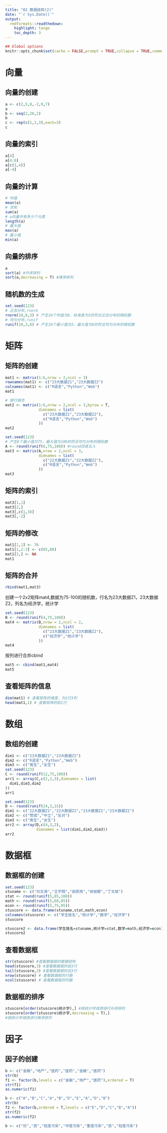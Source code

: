 ```yaml
---
title: "02 数据结构(2)"
date: "`r Sys.Date()`"
output:
  rmdformats::readthedown:
    highlight: tango
    toc_depth: 3
---
```


```r
## Global options
knitr::opts_chunk$set(cache = FALSE,prompt = TRUE,collapse = TRUE,comment='')
```

# 向量
## 向量的创建
```r
a <- c(2,5,8,-2,9,7)
a
b <- seq(2,20,2)
b
c <- rep(c(1,2,3),each=3)
c
```
## 向量的索引
```r
a[4]
a[4:6]
a[c(1,4)]
a[-4]
```
## 向量的计算
```r
# 均值
mean(a)
# 求和
sum(a)
# a向量中有多少个元素
length(a)
# 最大值
max(a)
# 最小值
min(a)
```
## 向量的排序
```r
a
sort(a) #升序排列
sort(a,decreasing = T) #降序排列
```
## 随机数的生成
```r
set.seed(123)
# 正态分布,rnorm
rnorm(10,8,3) # 产生10个均值为8，标准差为3的符合正态分布的随机数
# 均匀分布,runif
runif(10,3,8) # 产生10个最小值为3，最大值为8的符合均匀分布的随机数
```

# 矩阵
## 矩阵的创建
```r
mat1 <- matrix(1:6,nrow = 2,ncol = 3)
rownames(mat1) <- c("23大数据Z1","23大数据Z2")
colnames(mat1) <- c("R语言","Python","Web")
mat1
```
```r
# 按行填充
mat2 <- matrix(1:6,nrow = 2,ncol = 3,byrow = T,
               dimnames = list(
                 c("23大数据Z1","23大数据Z2"),
                 c("R语言","Python","Web")
               ))
mat2
```

```r
set.seed(123)
# 产生6个最小值为75，最大值为100的符合均匀分布的随机数
A <- round(runif(6,75,100)) #round四舍五入
mat3 <- matrix(A,nrow = 2,ncol = 3,
               dimnames = list(
                 c("22大数据Z1","22大数据Z2"),
                 c("R语言","Python","Web")
               ))
mat3
```

## 矩阵的索引
```r
mat3[1,1]
mat3[2,]
mat3[,c(1,3)]
mat3[,-2]
```
## 矩阵的修改
```r
mat1[1,1] <- 76
mat1[1,2:3] <- c(85,88)
mat1[2,] <- NA
mat1
```
## 矩阵的合并
```r
rbind(mat1,mat3)
```
创建一个2x2矩阵mat4,数据为75-100的随机数，行名为23大数据Z1，23大数据Z2，列名为经济学，统计学
```r
set.seed(123)
B <- round(runif(4,75,100))
mat4 <- matrix(B,nrow = 2,ncol = 2,
               dimnames = list(
                 c("23大数据Z1","23大数据Z2"),
                 c("经济学","统计学")
               ))
mat4
```
按列进行合并cbind
```r
mat5 <- cbind(mat1,mat4)
mat5
```
## 查看矩阵的信息
```r
dim(mat1) # 查看矩阵的维度，为2行3列
head(mat1,1) # 查看矩阵的前1行
```

# 数组
## 数组的创建
```r
dim1 <- c("23大数据Z1","23大数据Z2")
dim2 <- c("R语言","Python","Web")
dim3 <- c("男生","女生")
set.seed(123)
C <- round(runif(12,75,100))
arr1 <- array(C,c(2,2,3),dimnames = list(
  dim1,dim3,dim2
))
arr1
```

```r
set.seed(123)
D <- round(runif(24,3,15))
dim1 <- c("22大数据Z1","22大数据Z2","23大数据Z1","23大数据Z2")
dim2 <- c("赞成","中立","反对")
dim3 <- c("男生","女生")
arr2 <- array(D,c(4,3,2),
              dimnames = list(dim1,dim2,dim3))
arr2
```
# 数据框
## 数据框的创建
```r
set.seed(123)
stuname <- c("刘文涛","王宇翔","田思雨","徐丽娜","丁文斌")
stat <- round(runif(5,85,100))
math <- round(runif(5,60,85))
econ <- round(runif(5,75,95))
stuscore <- data.frame(stuname,stat,math,econ)
colnames(stuscore) <- c("学生姓名","统计学","数学","经济学")
stuscore
```

```r
stuscore2 <- data.frame(学生姓名=stuname,统计学=stat,数学=math,经济学=econ)
stuscore2
```
## 查看数据框
```r
str(stuscore) #查看数据框的数据结构
head(stuscore,3) #查看数据框的前3行
tail(stuscore,3) #查看数据框的后3行
nrow(stuscore) # 查看数据框的行数
ncol(stuscore) # 查看数据框的列数
```

## 数据框的排序
```r
stuscore[order(stuscore$统计学),] #按统计学成绩进行升序排列
stuscore[order(stuscore$统计学,decreasing = T),]
#按统计学成绩进行降序排列
```

# 因子
## 因子的创建
```r
b <- c("金融","地产","医药","医药","金融","医药")
str(b)
f1 <- factor(b,levels = c("金融","地产","医药"),ordered = T)
str(f1)
as.numeric(f1)
```



```r
b <- c("A","B","C","A","B","D","E","A","D","B")
str(b)
f2 <- factor(b,ordered = T,levels = c("E","D","C","B","A"))
str(f2)
as.numeric(f2)
```

```r
b <- c("优","良","轻度污染","中度污染","重度污染","良","轻度污染")
```


